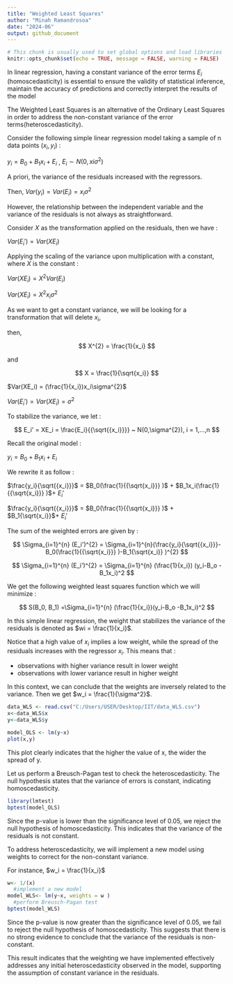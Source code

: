 ```yaml
---
title: "Weighted Least Squares"
author: "Minah Ramandrosoa"
date: "2024-06"
output: github_document
---
```


```r
# This chunk is usually used to set global options and load libraries
knitr::opts_chunk$set(echo = TRUE, message = FALSE, warning = FALSE)
```


In linear regression, having a constant variance of the error terms $E_i$  (homoscedasticity) is essential to ensure the validity of statistical inference, maintain the accuracy of predictions and correctly interpret the results of the model 

The Weighted Least Squares is an alternative of the Ordinary Least Squares in order to address the non-constant variance of the error terms(heteroscedasticity).

Consider the following simple linear regression model taking a sample of n data points $(x_i,y_i)$  : 

  $y_i = B_0 + B_1x_i + E_i$ , $E_i \sim N(0,xi\sigma^{2})$

A priori, the variance of the residuals increased with the regressors. 
  
Then, $Var(y_i) = Var(E_i) = x_i\sigma^{2}$

However, the relationship between the independent variable and the variance of the residuals is not always as straightforward.  

Consider $X$ as the transformation applied on the residuals, then we have :

  $Var(E_i') = Var(XE_i)$

Applying the scaling of the variance upon multiplication with a constant, where $X$ is the constant : 
  
  $Var(XE_i) = X^{2}Var(E_i)$
  
  $Var(XE_i) = X^{2}x_i\sigma^{2}$
  
As we want to get a constant variance, we will be looking for a transformation that will delete $x_i$, 

then, 

$$
X^{2} = \frac{1}{x_i} 
$$

and

$$
X = \frac{1}{\sqrt{x_i}}
$$

  $Var(XE_i) = (\frac{1}{x_i})x_i\sigma^{2}$
  
  $Var(E_i') = Var(XE_i) = \sigma^{2}$
  
To stabilize the variance, we let : 

$$
E_i' = XE_i = \frac{E_i}{{\sqrt{{x_i}}}} ~ N(0,\sigma^{2}), i = 1,...,n
$$
  
Recall the original model :

  $y_i = B_0 + B_1x_i + E_i$
  
We rewrite it as follow :

  $\frac{y_i}{\sqrt{{x_i}}}$ = $B_0(\frac{1}{{\sqrt{x_i}}} )$ + $B_1x_i(\frac{1}{{\sqrt{x_i}}}  )$+ $E_i'$
  
  $\frac{y_i}{\sqrt{{x_i}}}$ = $B_0(\frac{1}{{\sqrt{x_i}}} )$ + $B_1{\sqrt{x_i}}$+ $E_i'$
  
The sum of the weighted errors are given by :

$$
\Sigma_{i=1}^{n} (E_i')^{2} =  \Sigma_{i=1}^{n}(\frac{y_i}{\sqrt{{x_i}}}-B_0(\frac{1}{{\sqrt{x_i}}} )-B_1{\sqrt{x_i}} )^{2}
$$

  
$$
\Sigma_{i=1}^{n} (E_i')^{2} = \Sigma_{i=1}^{n} (\frac{1}{x_i}) (y_i-B_o -B_1x_i)^2
$$
  
We get the following weighted least squares function which we will minimize :


$$
S(B_0, B_1) =\Sigma_{i=1}^{n} (\frac{1}{x_i})(y_i-B_o -B_1x_i)^2
$$
  
In this simple linear regression, the weight that stabilizes the variance of the residuals is denoted as $wi = \frac{1}{x_i}$. 

Notice that a high value of $x_i$ implies a low weight, while the spread of the residuals increases with the regressor $x_i$. This means that :

  - observations with higher variance result in lower weight
  - observations with lower variance result in higher weight
  
In this context, we can conclude that the weights are inversely related to the variance. Then we get $w_i = \frac{1}{\sigma^2}$.  

```r
data_WLS <- read.csv("C:/Users/USER/Desktop/IIT/data_WLS.csv")
x<-data_WLS$x
y<-data_WLS$y

model_OLS <- lm(y~x)
plot(x,y)
```

This plot clearly indicates that the higher the value of x, the wider the spread of y. 

Let us perform a Breusch-Pagan test to check the heteroscedasticity.
The null hypothesis states that the variance of errors is constant, indicating homoscedasticity.

```r
library(lmtest)
bptest(model_OLS)
```

Since the p-value is lower than the significance level of 0.05, we reject the null hypothesis of homoscedasticity. This indicates that the variance of the residuals is not constant. 

To address heteroscedasticity, we will implement a new model using weights to correct for the non-constant variance.

For instance,  $w_i = \frac{1}{x_i}$

```r
w<- 1/(x)
  #implement a new model
model_WLS<- lm(y~x, weights = w ) 
  #perform Breusch-Pagan test
bptest(model_WLS)
```

Since the p-value is now greater than the significance level of 0.05, we fail to reject the null hypothesis of homoscedasticity. This suggests that there is no strong evidence to conclude that the variance of the residuals is non-constant. 

This result indicates that the weighting we have implemented effectively addresses any initial heteroscedasticity observed in the model, supporting the assumption of constant variance in the residuals. 
